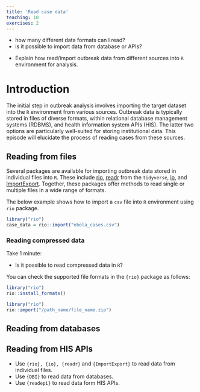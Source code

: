 ```yaml
---
title: 'Read case data'
teaching: 10
exercises: 2
---
```


:::::::::::::::::::::::::::::::::::::: questions 

- how many different data formats can I read? 
- is it possible to import data from database or APIs? 
::::::::::::::::::::::::::::::::::::::::::::::::

::::::::::::::::::::::::::::::::::::: objectives

- Explain how read/import outbreak data from different sources into `R` 
environment for analysis.
::::::::::::::::::::::::::::::::::::::::::::::::

# Introduction

The initial step in outbreak analysis involves importing the target dataset into the `R` environment from various sources. Outbreak data is typically stored in files of diverse formats, within relational database management systems (RDBMS), and health information system APIs (HIS). The latter two options are particularly well-suited for storing institutional data. This episode will elucidate the process of reading cases from these sources.

## Reading from files

Several packages are available for importing outbreak data stored in individual files into `R`. These include [rio](http://gesistsa.github.io/rio/), [readr](https://readr.tidyverse.org/) from the `tidyverse`, [io](https://bitbucket.org/djhshih/io/src/master/), and [ImportExport](https://cran.r-project.org/web/packages/ImportExport/index.html). Together, these packages offer methods to read single or multiple files in a wide range of formats.

The below example shows how to import a `csv` file into `R` environment using `rio` package.

```r
library("rio")
case_data = rio::import("ebola_cases.csv")
```
::::::::::::::::::::::::::::::::: challenge

###  Reading compressed data 

Take 1 minute:

- Is it possible to read compressed data in `R`?

::::::::::::::::: hint

You can check the supported file formats in the `{rio}` package as follows:
```r
library("rio")
rio::install_formats()
```

::::::::::::::::::::::

::::::::::::::::: solution

```r
library("rio")
rio::import("/path_name/file_name.zip")
```
::::::::::::::::::::::::::

:::::::::::::::::::::::::::::::::::::::::::


## Reading from databases


## Reading from HIS APIs


::::::::::::::::::::::::::::::::::::: keypoints 
- Use `{rio}, {io}, {readr}` and `{ImportExport}` to read data from individual files.
- Use `{DBI}` to read data from databases.
- Use `{readepi}` to read data form HIS APIs.
::::::::::::::::::::::::::::::::::::::::::::::::

